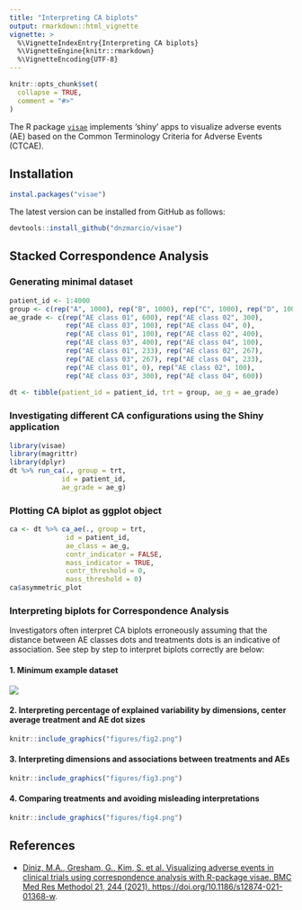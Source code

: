 ---
title: "Interpreting CA biplots"
output: rmarkdown::html_vignette
vignette: >
  %\VignetteIndexEntry{Interpreting CA biplots}
  %\VignetteEngine{knitr::rmarkdown}
  %\VignetteEncoding{UTF-8}
---

```{r, include = FALSE}
knitr::opts_chunk$set(
  collapse = TRUE,
  comment = "#>"
)
```

The R package [`visae`](https://CRAN.R-project.org/package=visae) implements 'shiny' apps to visualize adverse events (AE) based on the Common Terminology Criteria for Adverse Events (CTCAE).

## Installation
``` r
instal.packages("visae")
```
The latest version can be installed from GitHub as follows:
``` r
devtools::install_github("dnzmarcio/visae")
```

## Stacked Correspondence Analysis

### Generating minimal dataset

```r
patient_id <- 1:4000
group <- c(rep("A", 1000), rep("B", 1000), rep("C", 1000), rep("D", 1000))
ae_grade <- c(rep("AE class 01", 600), rep("AE class 02", 300), 
              rep("AE class 03", 100), rep("AE class 04", 0),
              rep("AE class 01", 100), rep("AE class 02", 400), 
              rep("AE class 03", 400), rep("AE class 04", 100),
              rep("AE class 01", 233), rep("AE class 02", 267), 
              rep("AE class 03", 267), rep("AE class 04", 233),
              rep("AE class 01", 0), rep("AE class 02", 100), 
              rep("AE class 03", 300), rep("AE class 04", 600))
              
dt <- tibble(patient_id = patient_id, trt = group, ae_g = ae_grade)
```

### Investigating different CA configurations using the Shiny application
``` r
library(visae)
library(magrittr)
library(dplyr)
dt %>% run_ca(., group = trt,
             id = patient_id,
             ae_grade = ae_g)
```

### Plotting CA biplot as ggplot object
```r
ca <- dt %>% ca_ae(., group = trt,
              id = patient_id,
              ae_class = ae_g,
              contr_indicator = FALSE,
              mass_indicator = TRUE,
              contr_threshold = 0,
              mass_threshold = 0)
ca$asymmetric_plot
```

### Interpreting biplots for Correspondence Analysis

Investigators often interpret CA biplots erroneously assuming that the distance between AE classes dots and treatments dots is an indicative of association.
See step by step to interpret biplots correctly are below:

#### 1. Minimum example dataset
![](figures/fig1.png)

#### 2. Interpreting percentage of explained variability by dimensions, center average treatment and AE dot sizes
```{r, echo=FALSE, out.width="100%", out.height="100%"}
knitr::include_graphics("figures/fig2.png")
```

#### 3. Interpreting dimensions and associations between treatments and AEs
```{r, echo=FALSE, out.width="100%", out.height="100%"}
knitr::include_graphics("figures/fig3.png")
```

#### 4. Comparing treatments and avoiding misleading interpretations
```{r, echo=FALSE, out.width="100%", out.height="100%"}
knitr::include_graphics("figures/fig4.png")
```

## References
- [Diniz, M.A., Gresham, G., Kim, S. et al. Visualizing adverse events in clinical trials using correspondence analysis with R-package visae. BMC Med Res Methodol 21, 244 (2021). https://doi.org/10.1186/s12874-021-01368-w](https://bmcmedresmethodol.biomedcentral.com/articles/10.1186/s12874-021-01368-w).
